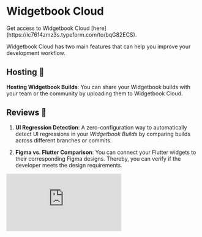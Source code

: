 # Widgetbook Cloud

<Info>
  Get access to Widgetbook Cloud
  [here](https://ic7614zmz3s.typeform.com/to/bqG82ECS).
</Info>

Widgetbook Cloud has two main features that can help you improve your development workflow.

## Hosting 🚀

**Hosting Widgetbook Builds**: You can share your Widgetbook builds with your team or the community by uploading them to Widgetbook Cloud.

## Reviews 🔎

1. **UI Regression Detection**: A zero-configuration way to automatically detect UI regressions in your _Widgetbook Builds_ by comparing builds across different branches or commits.

1. **Figma vs. Flutter Comparison**: You can connect your Flutter widgets to their corresponding Figma designs. Thereby, you can verify if the developer meets the design requirements.

<iframe
  src="https://demo.arcade.software/dQBu4nlqy5SXIrifoZIa?embed&show_copy_link=true"
  sandbox="allow-forms allow-scripts allow-top-navigation allow-same-origin"
  title="Widgetbook Product Tour _ CTA Book Call "
  frameborder="0"
  loading="lazy"
  webkitallowfullscreen
  mozallowfullscreen
  allowfullscreen
  allow="clipboard-write"
  style={{
    position: "absolute",
    top: 0,
    left: 0,
    width: "100%",
    height: "100%",
    colorScheme: "light",
  }}
></iframe>
